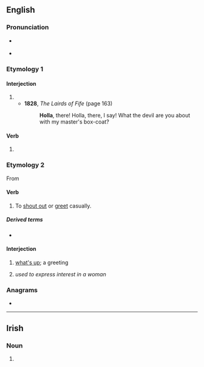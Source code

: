 {{also|hollá|höllä}}
==English==

===Pronunciation===
* {{a|UK}} {{IPA|/ˈhɒlə/|lang=en}}
* {{a|US}} {{IPA|/ˈhɑlə/|lang=en}}

===Etymology 1===

====Interjection====
{{en-interj}}

# {{alternative form of|hollo|lang=en}}
#* '''1828''', ''The Lairds of Fife'' (page 163)
#*: '''Holla''', there! Holla, there, I say! What the devil are you about with my master's box-coat?

====Verb====
{{en-verb}}

# {{alternative form of|hollo|lang=en}}

===Etymology 2===
From {{m|en|holler}}

====Verb====
{{en-verb}}

# {{lb|en|colloquial}} To [[shout out]] or [[greet]] casually.

=====Derived terms=====
* {{l|en|holla at}}

====Interjection====
{{en-interj}}

# {{lb|en|colloquial}} [[what's up]]; a greeting
# {{lb|en|AAVE}} ''used to express interest in a woman''

===Anagrams===
* {{anagrams|en|hallo}}

----

==Irish==

===Noun===
{{head|ga|mutated noun}}

# {{h-prothesis of|olla|lang=ga}}